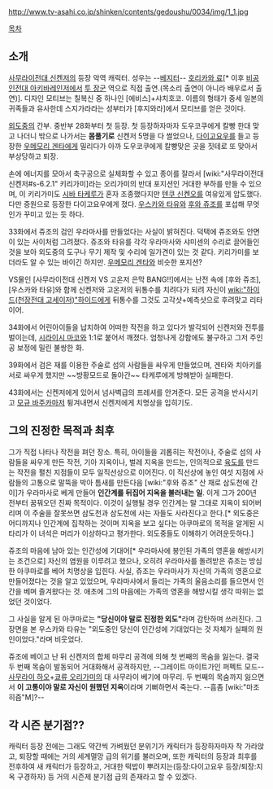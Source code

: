 http://www.tv-asahi.co.jp/shinken/contents/gedoushu/0034/img/1_1.jpg

[[목차]]
== 소개 ==
[[사무라이전대 신켄저]]의 등장 악역 캐릭터. 성우는 --[[베지터]]-- [[호리카와 료]][* 이후 [[비공인전대 아키바레인저]]에서 [[투 장군]] 역으로 직접 출연.(목소리 출연이 아니라 배우로서 출연)]. 디자인 모티브는 칠복신 중 하나인 [에비스]+샤치호코. 이름의 형태가 중세 일본의 귀족들과 유사한데 스지가라라는 성부터가 [후지와라]에서 모티브를 얻은 것이다.

[[외도중]]의 간부. 중반부 28화부터 첫 등장. 첫 등장하자마자 도우코쿠에게 칼빵 한대 맞고 나더니 밖으로 나가서는 '''몸풀기로''' 신켄저 5명을 다 썰었으나, [[다이고요우]]를 들고 등장한 [[우메모리 겐타]]에게 밀리다가 아까 도우코쿠에게 칼빵맞은 곳을 짓테로 또 맞아서 부상당하고 퇴장.

손에 에너지를 모아서 축구공으로 실체화할 수 있고 종이를 잘라서 [wiki:"사무라이전대 신켄저#s-6.2.1" 키리가미]라는 오리가미의 반대 포지션인 거대한 부하를 만들 수 있으며, 이 키리가미도 [[시바 타케루]]가 혼자 조종했다지만 [[텐쿠 신켄오]]를 여유있게 압도했다. 다만 증원으로 등장한 다이고요우에게 졌다. [[우스카와 타유]]와 [[후와 쥬조]]를 포섭해 무엇인가 꾸미고 있는 듯 하다.

33화에서 쥬조의 검인 우라마사를 만들었다는 사실이 밝혀진다. 덕택에 쥬조와도 안면이 있는 사이처럼 그려졌다. 쥬조와 타유를 각각 우라마사와 샤미센의 수리로 끌어들인 것을 보아 외도중의 도구나 무기 제작 및 수리에 일가견이 있는 것 같다. 키리가미를 보더라도 알 수 있는 바이긴 하지만. [[우메모리 겐타]]와 비슷한 포지션?

VS물인 [사무라이전대 신켄저 VS 고온저 은막 BANG!!]에서는 난전 속에 [후와 쥬조], [우스카와 타유]와 함께 신켄저와 고온저의 뒤통수를 치려다가 되려 자신이 [[wiki:"하이드(천장전대 고세이저)"하이드]]에게 뒤통수를 그것도 고각샷+예측샷으로 후려맞고 리타이어.

34화에서 어린아이들을 납치하여 어떠한 작전을 하고 있다가 발각되어 신켄저와 전투를 벌이는데, [[시라이시 마코]]와 1:1로 붙어서 깨졌다. 엄청나게 강함에도 불구하고 그저 주인공 보정에 밀린 불쌍한 화.

39화에서 검은 재를 이용한 주술로 섬의 사람들을 싸우게 만들었으며, 겐타와 치아키를 서로 싸우게 했지만 ~~방황모드로 돌아간~~ 타케루에게 방해받아 실패한다.

43화에서는 신켄저에게 있어서 넘사벽급의 프레셔를 안겨준다. 모든 공격을 반사시키고 [[모규 바주카]]마저 튕겨내면서 신켄저에게 치명상을 입히기도.

== 그의 진정한 목적과 최후 ==
그가 직접 나타나 작전을 펴던 장소. 특히, 아이들을 괴롭히는 작전이나, 주술로 섬의 사람들을 싸우게 만든 작전, 기아 지옥이나, 벌레 지옥을 만드는, 인의적으로 [[육도]]를 만드는 작전을 펼친 지점들이 모두 일직선상으로 이어진다. 이 직선상에 놓인 여섯 지점에 사람들의 고통으로 말뚝을 박아 틈새를 만든다음 [wiki:"후와 쥬조" 산 채로 삼도천에 간 이]가 우라마사로 베게 만들어 '''인간계를 뒤집어 지옥을 불러내는 일'''. 이게 그가 200년 전부터 꿈꿔오던 진짜 목적이다. 이것이 실행될 경우 인간계는 말 그대로 지옥이 되어버리며 이 주술을 잘못쓰면 삼도천과 삼도천에 사는 자들도 사라진다고 한다.[* 외도중은 어디까지나 인간계에 집착하는 것이며 지옥을 보고 싶다는 아쿠마로의 목적을 알게된 시타리가 이 녀석은 머리가 이상하다고 평가한다. 외도중들도 이해하기 어려운듯하다.]

쥬조의 마음에 남아 있는 인간성에 기대어[* 우라마사에 봉인된 가족의 영혼을 해방시키는 조건으로] 자신의 염원을 이루려고 했으나, 오히려 우라마사를 돌려받은 쥬조는 방심한 아쿠마로를 베어 치명상을 입힌다. 사실, 쥬조는 우라마사가 자신의 가족의 영혼으로 만들어졌다는 것을 알고 있었으며, 우라마사에서 들리는 가족의 울음소리를 들으면서 인간을 베며 즐겨왔다는 것. 애초에 그의 마음에는 가족의 영혼을 해방시킬 생각 따위는 없었던 것이었다.

그 사실을 알게 된 아쿠마로는 '''"당신이야 말로 진정한 외도"'''라며 감탄하며 쓰러진다. 그 장면을 본 우스카와 타유는 "외도중인 당신이 인간성에 기대었다는 것 자체가 실패의 원인이었다."라며 비웃었다.

쥬조에 베이고 난 뒤 신켄저의 합체 마무리 공격에 의해 첫 번째의 목숨을 잃는다. 결국 두 번째 목숨이 발동되어 거대화해서 공격하지만, --그레이트 마이트가인 퍼펙트 모드--[[사무라이 하오]]+[[쿄류 오리가미]]의 대 사무라이 베기에 마무리. 두 번째의 목숨까지 잃으면서 '''이 고통이야 말로 자신이 원했던 지옥'''이라며 기뻐하면서 죽는다. --흠좀 [wiki:"마조히즘"M]?--

== 각 시즌 분기점?? ==
캐릭터 등장 전에는 그래도 약간씩 가벼웠던 분위기가 캐릭터가 등장하자마자 착 가라앉고, 퇴장할 때에는 거의 세계멸망 급의 위기를 불러오며, 또한 캐릭터의 등장과 최후를 전후하여 새 캐릭터가 등장하고, 거대한 떡밥이 뿌려지는(등장:다이고요우 등장/퇴장:지옥 구경하자) 등 거의 시즌제 분기점 급의 존재라고 할 수 있겠다.
